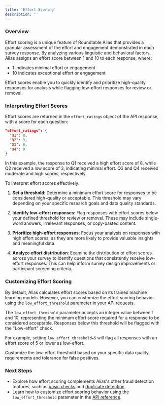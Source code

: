 ```yaml
---
title: 'Effort Scoring'
description: ''
---
```


### Overview

Effort scoring is a unique feature of Roundtable Alias that provides a granular assessment of the effort and engagement demonstrated in each survey response. By analyzing various linguistic and behavioral factors, Alias assigns an effort score between 1 and 10 to each response, where:

- 1 indicates minimal effort or engagement
- 10 indicates exceptional effort or engagement

Effort scores enable you to quickly identify and prioritize high-quality responses for analysis while flagging low-effort responses for review or removal.

### Interpreting Effort Scores

Effort scores are returned in the `effort_ratings` object of the API response, with a score for each question:

```json
"effort_ratings": {
  "Q1": 8,
  "Q2": 3,
  "Q3": 6,
  "Q4": 9
}
```

In this example, the response to Q1 received a high effort score of 8, while Q2 received a low score of 3, indicating minimal effort. Q3 and Q4 received moderate and high scores, respectively.

To interpret effort scores effectively:

1. **Set a threshold**: Determine a minimum effort score for responses to be considered high-quality or acceptable. This threshold may vary depending on your specific research goals and data quality standards.

2. **Identify low-effort responses**: Flag responses with effort scores below your defined threshold for review or removal. These may include single-word answers, irrelevant responses, or copy-pasted content.

3. **Prioritize high-effort responses**: Focus your analysis on responses with high effort scores, as they are more likely to provide valuable insights and meaningful data.

4. **Analyze effort distribution**: Examine the distribution of effort scores across your survey to identify questions that consistently receive low-effort responses. This can help inform survey design improvements or participant screening criteria.

### Customizing Effort Scoring

By default, Alias calculates effort scores based on its trained machine learning models. However, you can customize the effort scoring behavior using the `low_effort_threshold` parameter in your API requests.

The `low_effort_threshold` parameter accepts an integer value between 1 and 10, representing the minimum effort score required for a response to be considered acceptable. Responses below this threshold will be flagged with the "Low-effort" check.

For example, setting `low_effort_threshold=5` will flag all responses with an effort score of 5 or lower as low-effort.

Customize the low-effort threshold based on your specific data quality requirements and tolerance for false positives.

### Next Steps

- Explore how effort scoring complements Alias's other fraud detection features, such as [basic checks](basic-checks) and [duplicate detection](duplicate-detection).
- Learn how to customize effort scoring behavior using the `low_effort_threshold` parameter in the [API reference](api-reference/v015).